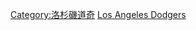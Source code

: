 {{Navbox
| name = 洛杉磯道奇
| title = {{Baseball primary link|Los Angeles Dodgers|洛杉磯道奇}}
| bodyclass = hlist
| titlestyle = background:#005A9C; color:white;
| basestyle = background:#005A9C; color:white;
| groupwidth = 10em
| state = {{{state<includeonly>|collapsed</includeonly>}}}

| above =
* 建立於'''1884年'''
* 前身是'''布魯克林羅賓'''（Brooklyn Robins）及'''布魯克林道奇'''（Brooklyn Dodgers）
* 主場位於'''[[洛杉磯|<span style="color:white;">洛杉磯</span>]]'''

| group1 = 球隊經營
| list1 =
* {{le|洛杉磯道奇隊隊史|History of the Los Angeles Dodgers|隊史}}
* {{le|洛杉磯道奇隊球季列表|List of Los Angeles Dodgers seasons|球季}}
* {{le|洛杉磯道奇隊獲獎球員與聯盟紀錄保持者|Los Angeles Dodgers award winners and league leaders|獲獎紀錄}}
* {{le|洛杉磯道奇隊球隊紀錄|List of Los Angeles Dodgers team records|球隊紀錄}}
* {{le|洛杉磯道奇隊無安打比賽列表|List of Los Angeles Dodgers no-hitters|無安打比賽}}
* {{le|洛杉磯道奇隊歷史球員名單|Los Angeles Dodgers all-time roster|球員}}
* {{le|洛杉磯道奇隊總教練列表|List of Los Angeles Dodgers managers|總教練}}
* {{le|洛杉磯道奇隊擁有者與管理層列表|List of Los Angeles Dodgers owners and executives|擁有者與管理層}}
* {{le|洛杉磯道奇隊播報員列表|List of Los Angeles Dodgers broadcasters|播報員}}
* {{le|洛杉磯道奇隊開幕戰先發投手列表|List of Los Angeles Dodgers Opening Day starting pitchers|開幕戰先發投手}}
* {{le|洛杉磯道奇隊第一輪選秀結果列表|List of Los Angeles Dodgers first-round draft picks|第一輪選秀結果}}

| group2 = 主場球場
| list2 = 
* {{le|華盛頓公園 (棒球場)|Washington Park (baseball)|華盛頓公園}}
* {{le|東方公園 (棒球場)|Eastern Park|湖前球場}}
* {{le|里奇伍德公園|Ridgewood Park (baseball ground)}}
* {{le|華盛頓公園 (棒球場)|Washington Park (baseball)|華盛頓公園}}
* {{le|艾貝茲球場|Ebbets Field}}
* {{le|羅斯福體育場|Roosevelt Stadium}}
* [[洛杉磯紀念體育場]]
* '''[[道奇體育場]]'''

| group3 = 球隊相關文化
| list3 =
* {{le|道奇熱狗|Dodger Dog}}
* {{le|我愛洛城|I Love L.A.}}
* {{le|第一人 (音樂劇)|The First (musical)|第一人}}
* {{le|查維茲峽谷|Chavez Ravine}}
* [[道奇藍]]
* {{le|羅伊·坎潘奈拉獎|Roy Campanella Award}}
* {{le|充滿歷史的道奇鎮|Historic Dodgertown}}
* {{le|溫·史考利|Vin Scully}}
* {{le|湯米·拉索達|Tommy Lasorda}}
* {{le|南茜·比伊|Nancy Bea}}
* {{le|希爾達·雀絲特|Hilda Chester}}
* {{le|強尼·弗里戈|Johnny Frigo|Hey Hey Holy Mackerel}}
* {{le|比爾·霍爾頓|Bill Holden (schoolteacher)}}
* {{le|2011年道奇隊破產保護事件|2011 Los Angeles Dodgers ownership dispute}}
* [[42號傳奇]]

| group4 = 傳說
| list4 =
* [[年代電報盃]]
* [[1955年世界大賽]]
* [[費南多·瓦倫祖拉|費南多潮流]]
* {{le|柯克·吉卜森的世界大賽再見轟|Kirk Gibson's 1988 World Series home run}}
* {{le|歐瑞爾·赫西瑟的連續局數無失分紀錄|Orel Hershiser's scoreless innings streak}}
* {{le|山迪·柯法斯的完全比賽|Sandy Koufax's perfect game}}
* {{le|全世界都聽得到的一擊|Shot Heard 'Round the World (baseball)}}

| group5 = 對戰史
| list5 =
* {{le|道奇隊–巨人隊對戰史|Dodgers–Giants rivalry|舊金山巨人}}
* [[高速公路大戰|洛杉磯天使]]
* {{le|道奇隊–洋基隊對戰史|Dodgers–Yankees rivalry|紐約洋基}}

| group6 = 名人堂球員
| list6 =
* {{le|華特·艾爾史東|Walter Alston}}
* [[羅伊·坎潘奈拉]]
* [[唐·德萊斯戴爾]]
* [[里歐·德羅許爾]]
* [[柏雷·葛萊姆斯]]
* [[威利·基勒]]
* [[山迪·柯法斯]]
* {{le|湯米·拉索達|Tommy Lasorda}}
* {{le|華特·歐馬力|Walter O'Malley}}
* [[皮·維·瑞斯]]
* {{le|布蘭奇·瑞基|Branch Rickey}}
* [[傑基·羅賓森]]
* {{le|威爾伯·羅賓森|Wilbert Robinson}}
* [[杜克·史奈德]]
* [[唐·薩頓]]
* [[達齊·凡斯]]
* [[札克·惠特]]

| group7 = 管理層
| list7 =
* 老闆：{{le|古根漢棒球管理部門|Guggenheim Baseball Management}}
* 主席：{{le|史丹·卡斯登|Stan Kasten}}
* 棒球營運長：{{le|安德魯·弗里德曼 (棒球)|Andrew Friedman|安德魯·弗里德曼}}
* 總經理：空缺
* [[總教練 (棒球)|總教練]]：{{le|戴夫·羅伯茲|Dave Roberts (outfielder)}}

| group8 = 世界大賽冠軍（7座）
| list8 =
* {{wsy|1955}}
* {{wsy|1959}}
* {{wsy|1963}}
* {{wsy|1965}}
* [[1981年世界大賽|1981年]]
* [[1988年世界大賽|1988年]]
* {{wsy|2020}}

| group9 = 國聯冠軍（24座）
| list9 =
* {{le|1889年布魯克林新郎隊球季|1889 Brooklyn Bridegrooms season|1889年}}
* {{le|1890年布魯克林新郎隊球季|1890 Brooklyn Bridegrooms season|1890年}}
* {{le|1899年布魯克林超霸隊球季|1899 Brooklyn Superbas season|1899年}}
* {{le|1900年布魯克林超霸隊球季|1900 Brooklyn Superbas season|1900年}}
* {{wsy|1916}}
* {{wsy|1920}}
* {{wsy|1941}}
* {{wsy|1947}}
* {{wsy|1949}}
* {{wsy|1952}}
* {{wsy|1953}}
* {{wsy|1956}}
* {{wsy|1959}}
* {{wsy|1963}}
* {{wsy|1965}}
* {{wsy|1966}}
* [[1974年國家聯盟冠軍賽|1974年]]
* [[1977年國家聯盟冠軍賽|1977年]]
* [[1978年國家聯盟冠軍賽|1978年]]
* [[1981年國家聯盟冠軍賽|1981年]]
* [[2017年國家聯盟冠軍賽|2017年]]
* [[2018年國家聯盟冠軍賽|2018年]]
* [[2020年國家聯盟冠軍賽|2020年]]

| group10 = 分區冠軍及外卡
| list10 =
 {{Navbox|subgroup
 | groupstyle = background:#005A9C; color:white;

 | group1 = 分區冠軍（20座）
 | list1 =
* {{le|1974年洛杉磯道奇隊球季|1974 Los Angeles Dodgers season|1974年}}
* {{le|1977年洛杉磯道奇隊球季|1977 Los Angeles Dodgers season|1977年}}
* {{le|1978年洛杉磯道奇隊球季|1978 Los Angeles Dodgers season|1978年}}
* [[1981年國家聯盟分區賽|1981年]] (上半季)
* {{le|1983年洛杉磯道奇隊球季|1983 Los Angeles Dodgers season|1983年}}
* {{le|1985年洛杉磯道奇隊球季|1985 Los Angeles Dodgers season|1985年}}
* {{le|1988年洛杉磯道奇隊球季|1988 Los Angeles Dodgers season|1988年}}
* [[1995年國家聯盟分區賽|1995年]]
* [[2004年國家聯盟分區賽|2004年]]
* [[2008年國家聯盟分區賽|2008年]]
* [[2009年國家聯盟分區賽|2009年]]
* [[2013年國家聯盟分區賽|2013年]]
* [[2014年國家聯盟分區賽|2014年]]
* [[2015年國家聯盟分區賽|2015年]]
* [[2016年國家聯盟分區賽|2016年]]
* [[2017年國家聯盟分區賽|2017年]]
* [[2018年國家聯盟分區賽|2018年]]
* [[2019年國家聯盟分區賽|2019年]]
* [[2020年國家聯盟分區賽|2020年]]
* [[2021年國家聯盟分區賽|2021年]]
 | group2 = 外卡（3次）
 | list2 =
* [[1996年國家聯盟分區賽|1996年]]
* [[2006年國家聯盟分區賽|2006年]]
* [[2021年國家聯盟外卡晉級賽|2021年]]
 }}

| group11 = {{le|洛杉磯道奇隊附屬小聯盟球隊列表|List of Los Angeles Dodgers minor league affiliates|附屬小聯盟球隊}}
| list11 =
* {{le|奧克拉荷馬道奇|Oklahoma City Dodgers}} (AAA)
* {{le|土爾沙鑽工|Tulsa Drillers}} (AA)
* {{le|五大湖潛鳥|Great Lakes Loons}} (高階1A)
* [[倫秋庫卡蒙佳地震]] (1A)
* {{le|尤金祖母綠|Eugene Emeralds}} (短期1A)
* {{le|亞利桑那聯盟道奇|Arizona League Dodgers}} (新人聯盟)
* {{le|多明尼加夏季聯盟道奇|Dominican Summer League Dodgers|DSL道奇}} (新人聯盟)
}}<noinclude>
{{collapsible option}}
[[Category:洛杉磯道奇]]
[[Category:美國職棒大聯盟球隊導航模板|Los Angeles Dodgers]]
</noinclude>